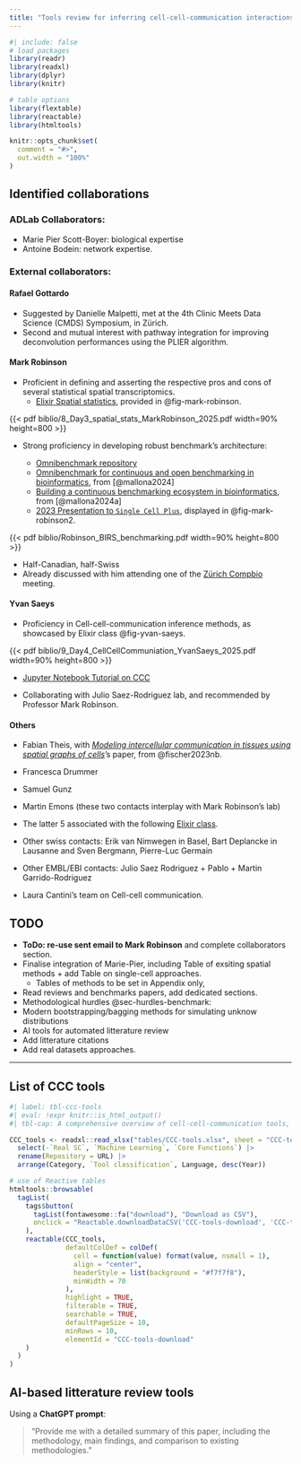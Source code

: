 ```yaml
---
title: "Tools review for inferring cell-cell-communication interactions"
---
```


```r
#| include: false
# load packages
library(readr)
library(readxl)
library(dplyr)
library(knitr)

# table options
library(flextable)
library(reactable)
library(htmltools)

knitr::opts_chunk$set(
  comment = "#>",
  out.width = "100%"
)

```

## Identified collaborations

### ADLab Collaborators:

-   Marie Pier Scott-Boyer: biological expertise
- Antoine Bodein: network expertise.

### External collaborators:

#### Rafael Gottardo

- Suggested by Danielle Malpetti, met at the 4th Clinic Meets Data Science (CMDS) Symposium, in Zürich. 
-  Second and mutual interest with pathway integration for improving deconvolution performances using the PLIER algorithm. 

#### Mark Robinson

- Proficient in defining and asserting the respective pros and cons of several statistical spatial transcriptomics. 
  - [Elixir Spatial statistics](https://github.com/elixir-europe-training/ELIXIR-SCO-spatial-omics), provided in @fig-mark-robinson.
  
::: {#fig-mark-robinson}
  
{{< pdf biblio/8_Day3_spatial_stats_MarkRobinson_2025.pdf width=90% height=800 >}}

:::


  
- Strong proficiency in developing robust benchmark's architecture:

  - [Omnibenchmark repository](https://omnibenchmark.org/)
  - [Omnibenchmark for continuous and open benchmarking in bioinformatics](https://arxiv.org/pdf/2409.17038), from [@mallona2024]
  - [Building a continuous benchmarking ecosystem in bioinformatics](https://arxiv.org/pdf/2409.15472), from [@mallona2024a]
  - [2023 Presentation to `Single Cell Plus`](https://www.birs.ca/workshops/2023/23w5090/files/Mark%20Robinson/Robinson_BIRS_benchmarking.pdf), displayed in @fig-mark-robinson2. 
  
  
::: {#fig-mark-robinson2}

{{< pdf biblio/Robinson_BIRS_benchmarking.pdf width=90% height=800 >}}

:::
  
- Half-Canadian, half-Swiss
- Already discussed with him attending one of the [Zürich Compbio](https://compbiozurich.org/news/) meeting.


#### Yvan Saeys 

- Proficiency in Cell-cell-communication inference methods, as showcased by Elixir class @fig-yvan-saeys. 

::: {#fig-yvan-saeys}

{{< pdf biblio/9_Day4_CellCellCommuniation_YvanSaeys_2025.pdf width=90% height=800 >}}

:::


- [Jupyter Notebook Tutorial on CCC](https://github.com/elixir-europe-training/ELIXIR-SCO-spatial-omics/blob/main/day_4/practical_6/workdir/p6_ccc.ipynb)

- Collaborating with Julio Saez-Rodriguez lab, and recommended by Professor Mark Robinson. 

#### Others 


- Fabian Theis, with [*Modeling intercellular communication in tissues using spatial graphs of cells*](https://www.nature.com/articles/s41587-022-01467-z)'s paper, from @fischer2023nb.

-   Francesca Drummer
-   Samuel Gunz
-   Martin Emons (these two contacts interplay with Mark Robinson's lab)

-   The latter 5 associated with the following [Elixir class](https://elixir-europe-training.github.io/ELIXIR-SCO-spatial-omics/schedule.html).

-   Other swiss contacts: Erik van Nimwegen in Basel, Bart Deplancke in Lausanne and Sven Bergmann, Pierre-Luc Germain

-   Other EMBL/EBI contacts: Julio Saez Rodriguez + Pablo + Martin Garrido-Rodriguez

-   Laura Cantini's team on Cell-cell communication.


## TODO 

- **ToDo: re-use sent email to Mark Robinson** and complete collaborators section.
- Finalise integration of Marie-Pier, including Table of exsiting spatial methods + add Table on single-cell approaches. 
  - Tables of methods to be set in Appendix only, 
-	Read reviews and benchmarks papers, add dedicated sections.
-	Methodological hurdles @sec-hurdles-benchmark:
  - Modern bootstrapping/bagging methods for simulating unknow distributions
- AI tools for automated litterature review
- Add litterature citations
- Add real datasets approaches.



---


## List of CCC tools{#sec-ccc-tools .unnumbered .appendix}

:::: {.content-hidden unless-format="html"}

```r
#| label: tbl-ccc-tools
#| eval: !expr knitr::is_html_output()
#| tbl-cap: A comprehensive overview of cell-cell-communication tools, sorted by general functionality and programming language, largely drawn from @armingol2024nrg. Report to Box 1 **Rule-based** and **data-driven** computational strategies for interpretring the variables from the table.

CCC_tools <- readxl::read_xlsx("tables/CCC-tools.xlsx", sheet = "CCC-tools") |>
  select(-`Real SC`, `Machine Learning`, `Core Functions`) |>
  rename(Repository = URL) |>
  arrange(Category, `Tool classification`, Language, desc(Year))

# use of Reactive tables
htmltools::browsable(
  tagList(
    tags$button(
      tagList(fontawesome::fa("download"), "Download as CSV"),
      onclick = "Reactable.downloadDataCSV('CCC-tools-download', 'CCC-tools.csv')"
    ),
    reactable(CCC_tools,
              defaultColDef = colDef(
                cell = function(value) format(value, nsmall = 1),
                align = "center",
                headerStyle = list(background = "#f7f7f8"),
                minWidth = 70
              ),
              highlight = TRUE,
              filterable = TRUE,
              searchable = TRUE,
              defaultPageSize = 10,
              minRows = 10,
              elementId = "CCC-tools-download"
    )
  )
)
```

::::

## AI-based litterature review tools{.unnumbered}

Using a **ChatGPT prompt**:

> "Provide me with a detailed summary of this paper, including the methodology, main findings, and comparison to existing methodologies."


